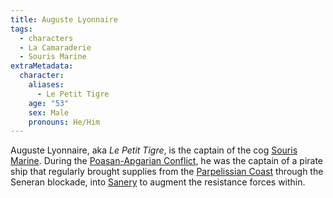 ```yaml
---
title: Auguste Lyonnaire
tags:
  - characters
  - La Camaraderie
  - Souris Marine
extraMetadata:
  character:
    aliases:
      - Le Petit Tigre
    age: "53"
    sex: Male
    pronouns: He/Him
---
```


Auguste Lyonnaire, aka *Le Petit Tigre*, is the captain of the cog
[Souris Marine](/vehicles/souris-marine/). During the
[Poasan-Apgarian Conflict](/events/poasan-apgarian-conflict/), he was the
captain of a pirate ship that regularly brought supplies from the
[Parpelissian Coast](/locations/parpelisse/) through the Seneran blockade,
into [Sanery](/locations/sanery/) to augment the resistance forces within.

